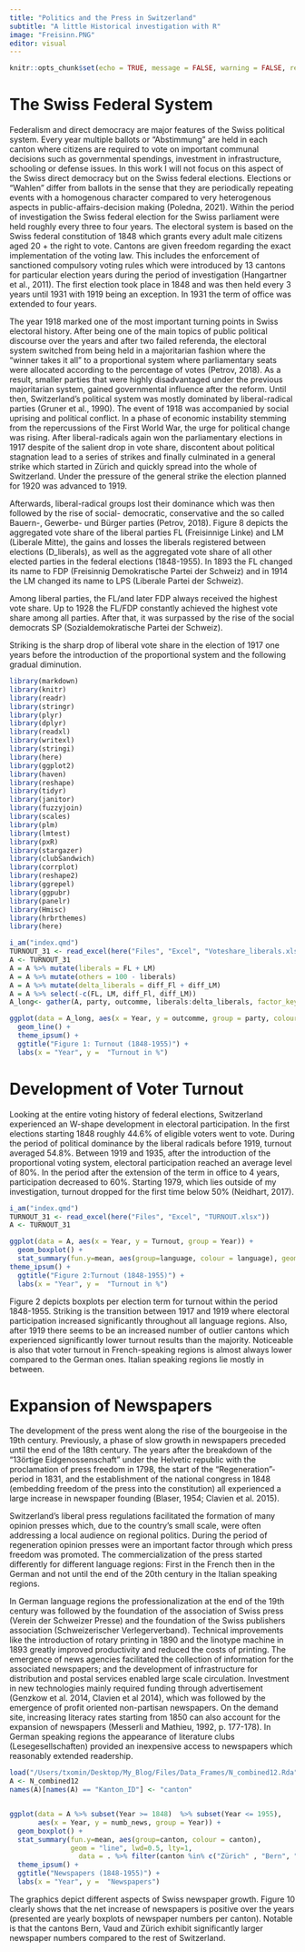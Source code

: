 ```yaml
---
title: "Politics and the Press in Switzerland"
subtitle: "A little Historical investigation with R"
image: "Freisinn.PNG"
editor: visual
---
```


```r
knitr::opts_chunk$set(echo = TRUE, message = FALSE, warning = FALSE, results = TRUE)
```

# **The Swiss Federal System**

Federalism and direct democracy are major features of the Swiss political system. Every year multiple ballots or "Abstimmung" are held in each canton where citizens are required to vote on important communal decisions such as governmental spendings, investment in infrastructure, schooling or defense issues. In this work I will not focus on this aspect of the Swiss direct democracy but on the Swiss federal elections. Elections or "Wahlen" differ from ballots in the sense that they are periodically repeating events with a homogenous character compared to very heterogenous aspects in public-affairs-decision making (Poledna, 2021). Within the period of investigation the Swiss federal election for the Swiss parliament were held roughly every three to four years. The electoral system is based on the Swiss federal constitution of 1848 which grants every adult male citizens aged 20 + the right to vote. Cantons are given freedom regarding the exact implementation of the voting law. This includes the enforcement of sanctioned compulsory voting rules which were introduced by 13 cantons for particular election years during the period of investigation (Hangartner et al., 2011). The first election took place in 1848 and was then held every 3 years until 1931 with 1919 being an exception. In 1931 the term of office was extended to four years.

The year 1918 marked one of the most important turning points in Swiss electoral history. After being one of the main topics of public political discourse over the years and after two failed referenda, the electoral system switched from being held in a majoritarian fashion where the "winner takes it all" to a proportional system where parliamentary seats were allocated according to the percentage of votes (Petrov, 2018). As a result, smaller parties that were highly disadvantaged under the previous majoritarian system, gained governmental influence after the reform. Until then, Switzerland's political system was mostly dominated by liberal-radical parties (Gruner et al., 1990). The event of 1918 was accompanied by social uprising and political conflict. In a phase of economic instability stemming from the repercussions of the First World War, the urge for political change was rising. After liberal-radicals again won the parliamentary elections in 1917 despite of the salient drop in vote share, discontent about political stagnation lead to a series of strikes and finally culminated in a general strike which started in Zürich and quickly spread into the whole of Switzerland. Under the pressure of the general strike the election planned for 1920 was advanced to 1919.

Afterwards, liberal-radical groups lost their dominance which was then followed by the rise of social- democratic, conservative and the so called Bauern-, Gewerbe- und Bürger parties (Petrov, 2018). Figure 8 depicts the aggregated vote share of the liberal parties FL (Freisinnige Linke) and LM (Liberale Mitte), the gains and losses the liberals registered between elections (D_liberals), as well as the aggregated vote share of all other elected parties in the federal elections (1848-1955). In 1893 the FL changed its name to FDP (Freisinnig Demokratische Partei der Schweiz) and in 1914 the LM changed its name to LPS (Liberale Partei der Schweiz).

Among liberal parties, the FL/and later FDP always received the highest vote share. Up to 1928 the FL/FDP constantly achieved the highest vote share among all parties. After that, it was surpassed by the rise of the social democrats SP (Sozialdemokratische Partei der Schweiz).

Striking is the sharp drop of liberal vote share in the election of 1917 one years before the introduction of the proportional system and the following gradual diminution.

```r
library(markdown)
library(knitr)
library(readr)
library(stringr)
library(plyr)
library(dplyr)
library(readxl)
library(writexl)
library(stringi)
library(here)
library(ggplot2)
library(haven)
library(reshape)
library(tidyr)
library(janitor)
library(fuzzyjoin)
library(scales)
library(plm)
library(lmtest)
library(pxR)
library(stargazer)
library(clubSandwich)
library(corrplot)
library(reshape2)
library(ggrepel)    
library(ggpubr)
library(panelr)
library(Hmisc)
library(hrbrthemes)
library(here)
```

```r
i_am("index.qmd")
TURNOUT_31 <- read_excel(here("Files", "Excel", "Voteshare_liberals.xlsx"))
A <- TURNOUT_31
A = A %>% mutate(liberals = FL + LM)
A = A %>% mutate(others = 100 - liberals)
A = A %>% mutate(delta_liberals = diff_Fl + diff_LM)
A = A %>% select(-c(FL, LM, diff_Fl, diff_LM))
A_long<- gather(A, party, outcomme, liberals:delta_liberals, factor_key=TRUE)

ggplot(data = A_long, aes(x = Year, y = outcomme, group = party, colour = party)) +
  geom_line() +
  theme_ipsum() + 
  ggtitle("Figure 1: Turnout (1848-1955)") +
  labs(x = "Year", y =  "Turnout in %") 

```

# **Development of Voter Turnout**

Looking at the entire voting history of federal elections, Switzerland experienced an W-shape development in electoral participation. In the first elections starting 1848 roughly 44.6% of eligible voters went to vote. During the period of political dominance by the liberal radicals before 1919, turnout averaged 54.8%. Between 1919 and 1935, after the introduction of the proportional voting system, electoral participation reached an average level of 80%. In the period after the extension of the term in office to 4 years, participation decreased to 60%. Starting 1979, which lies outside of my investigation, turnout dropped for the first time below 50% (Neidhart, 2017).

```r
i_am("index.qmd")
TURNOUT_31 <- read_excel(here("Files", "Excel", "TURNOUT.xlsx"))
A <- TURNOUT_31

ggplot(data = A, aes(x = Year, y = Turnout, group = Year)) +
  geom_boxplot() +  
  stat_summary(fun.y=mean, aes(group=language, colour = language), geom = "line", lwd=0.5, lty=1) +
theme_ipsum() + 
  ggtitle("Figure 2:Turnout (1848-1955)") +
  labs(x = "Year", y =  "Turnout in %") 

```

Figure 2 depicts boxplots per election term for turnout within the period 1848-1955. Striking is the transition between 1917 and 1919 where electoral participation increased significantly throughout all language regions. Also, after 1919 there seems to be an increased number of outlier cantons which experienced significantly lower turnout results than the majority. Noticeable is also that voter turnout in French-speaking regions is almost always lower compared to the German ones. Italian speaking regions lie mostly in between.

# **Expansion of Newspapers**

The development of the press went along the rise of the bourgeoise in the 19th century. Previously, a phase of slow growth in newspapers preceded until the end of the 18th century. The years after the breakdown of the "13örtige Eidgenossenschaft" under the Helvetic republic with the proclamation of press freedom in 1798, the start of the "Regeneration"- period in 1831, and the establishment of the national congress in 1848 (embedding freedom of the press into the constitution) all experienced a large increase in newspaper founding (Blaser, 1954; Clavien et al. 2015).

Switzerland's liberal press regulations facilitated the formation of many opinion presses which, due to the country's small scale, were often addressing a local audience on regional politics. During the period of regeneration opinion presses were an important factor through which press freedom was promoted. The commercialization of the press started differently for different language regions: First in the French then in the German and not until the end of the 20th century in the Italian speaking regions.

In German language regions the professionalization at the end of the 19th century was followed by the foundation of the association of Swiss press (Verein der Schweizer Presse) and the foundation of the Swiss publishers association (Schweizerischer Verlegerverband). Technical improvements like the introduction of rotary printing in 1890 and the linotype machine in 1893 greatly improved productivity and reduced the costs of printing. The emergence of news agencies facilitated the collection of information for the associated newspapers; and the development of infrastructure for distribution and postal services enabled large scale circulation. Investment in new technologies mainly required funding through advertisement (Genzkow et al. 2014, Clavien et al 2014), which was followed by the emergence of profit oriented non-partisan newspapers. On the demand site, increasing literacy rates starting from 1850 can also account for the expansion of newspapers (Messerli and Mathieu, 1992, p. 177-178). In German speaking regions the appearance of literature clubs (Lesegesellschaften) provided an inexpensive access to newspapers which reasonably extended readership.

```r
load("/Users/txomin/Desktop/My_Blog/Files/Data_Frames/N_combined12.Rda")
A <- N_combined12
names(A)[names(A) == "Kanton_ID"] <- "canton"


ggplot(data = A %>% subset(Year >= 1848)  %>% subset(Year <= 1955), 
       aes(x = Year, y = numb_news, group = Year)) +
  geom_boxplot() +
  stat_summary(fun.y=mean, aes(group=canton, colour = canton), 
               geom = "line", lwd=0.5, lty=1, 
                 data = . %>% filter(canton %in% c("Zürich" , "Bern", "Vaud"))) +
  theme_ipsum() + 
  ggtitle("Newspapers (1848-1955)") +
  labs(x = "Year", y =  "Newspapers") 
```

The graphics depict different aspects of Swiss newspaper growth. Figure 10 clearly shows that the net increase of newspapers is positive over the years (presented are yearly boxplots of newspaper numbers per canton). Notable is that the cantons Bern, Vaud and Zürich exhibit significantly larger newspaper numbers compared to the rest of Switzerland.
